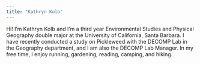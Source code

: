 ```yaml
---
title: "Kathryn Kolb"
---
```


Hi! I'm Kathryn Kolb and I'm a third year Environmental Studies and Physical Geography double major at the University of California, Santa Barbara. I have recently conducted a study on Pickleweed with the DECOMP Lab in the Geography department, and I am also the DECOMP Lab Manager. In my free time, I enjoy running, gardening, reading, camping, and hiking.
